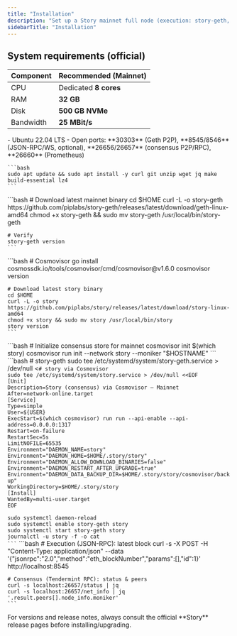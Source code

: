 ```yaml
---
title: "Installation"
description: "Set up a Story mainnet full node (execution: story-geth, consensus: story) with Cosmovisor-based management."
sidebarTitle: "Installation"
---
```


## System requirements (official)

| Component | Recommended (Mainnet) |
| --------- | --------------------- |
| CPU       | Dedicated **8 cores** |
| RAM       | **32 GB**             |
| Disk      | **500 GB NVMe**       |
| Bandwidth | **25 MBit/s**         |

<Steps>
  <Step title="System prep">
    - Ubuntu 22.04 LTS
    - Open ports: **30303** (Geth P2P), **8545/8546** (JSON-RPC/WS, optional), **26656/26657** (consensus P2P/RPC), **26660** (Prometheus)

    ```bash
    sudo apt update && sudo apt install -y curl git unzip wget jq make build-essential lz4
    ```
  </Step>
  <Step title="Install story-geth (execution)">
    ```bash
    # Download latest mainnet binary
    cd $HOME
    curl -L -o story-geth https://github.com/piplabs/story-geth/releases/latest/download/geth-linux-amd64
    chmod +x story-geth && sudo mv story-geth /usr/local/bin/story-geth
    
    # Verify
    story-geth version
    ```
  </Step>
  <Step title="Install story (consensus) + Cosmovisor">
    ```bash
    # Cosmovisor
    go install cosmossdk.io/tools/cosmovisor/cmd/cosmovisor@v1.6.0
    cosmovisor version
    
    # Download latest story binary
    cd $HOME
    curl -L -o story https://github.com/piplabs/story/releases/latest/download/story-linux-amd64
    chmod +x story && sudo mv story /usr/local/bin/story
    story version
    ```
  </Step>
  <Step title="Initialize node data">
    ```bash
    # Initialize consensus store for mainnet
    cosmovisor init $(which story)
    cosmovisor run init --network story --moniker "$HOSTNAME"
    ```
  </Step>
  <Step title="Create services">
    ```bash
    # story-geth
    sudo tee /etc/systemd/system/story-geth.service > /dev/null <<EOF
    [Unit]
    Description=Story Geth (execution) — Mainnet
    After=network-online.target
    [Service]
    User=${USER}
    ExecStart=/usr/local/bin/story-geth --story --syncmode full
    Restart=on-failure
    RestartSec=5
    LimitNOFILE=65535
    [Install]
    WantedBy=multi-user.target
    EOF
    
    # story via Cosmovisor
    sudo tee /etc/systemd/system/story.service > /dev/null <<EOF
    [Unit]
    Description=Story (consensus) via Cosmovisor — Mainnet
    After=network-online.target
    [Service]
    Type=simple
    User=${USER}
    ExecStart=$(which cosmovisor) run run --api-enable --api-address=0.0.0.0:1317
    Restart=on-failure
    RestartSec=5s
    LimitNOFILE=65535
    Environment="DAEMON_NAME=story"
    Environment="DAEMON_HOME=$HOME/.story/story"
    Environment="DAEMON_ALLOW_DOWNLOAD_BINARIES=false"
    Environment="DAEMON_RESTART_AFTER_UPGRADE=true"
    Environment="DAEMON_DATA_BACKUP_DIR=$HOME/.story/story/cosmovisor/backup"
    WorkingDirectory=$HOME/.story/story
    [Install]
    WantedBy=multi-user.target
    EOF
    
    sudo systemctl daemon-reload
    sudo systemctl enable story-geth story
    sudo systemctl start story-geth story
    journalctl -u story -f -o cat
    ```
  </Step>
  <Step title="Verify">
    ```bash
    # Execution (JSON-RPC): latest block
    curl -s -X POST -H "Content-Type: application/json"       --data '{"jsonrpc":"2.0","method":"eth_blockNumber","params":[],"id":1}'       http://localhost:8545
    
    # Consensus (Tendermint RPC): status & peers
    curl -s localhost:26657/status | jq
    curl -s localhost:26657/net_info | jq '.result.peers[].node_info.moniker'
    ```
  </Step>
</Steps>

<Note>
  For versions and release notes, always consult the official **Story** release pages before installing/upgrading.
</Note>